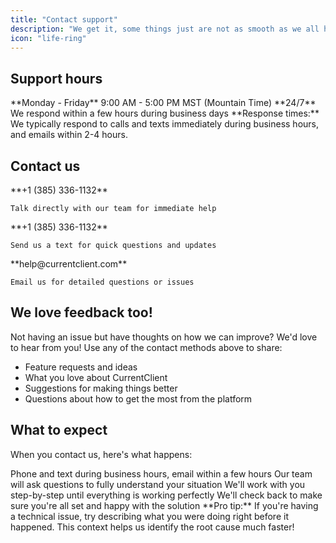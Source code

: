 ```yaml
---
title: "Contact support"
description: "We get it, some things just are not as smooth as we all hope they woudl be. Let's dive in and get things sorted out."
icon: "life-ring"
---
```



## Support hours

<CardGroup cols={2}>
  <Card title="Phone & Text" icon="clock">
    **Monday - Friday**
    9:00 AM - 5:00 PM MST (Mountain Time)
  </Card>
  
  <Card title="Email" icon="calendar">
    **24/7**
    We respond within a few hours during business days
  </Card>
</CardGroup>

<Note>
**Response times:** We typically respond to calls and texts immediately during business hours, and emails within 2-4 hours.
</Note>


## Contact us

<CardGroup cols={2}>
  <Card title="Call us" icon="phone" href="tel:+13853361132" color={iconActionColor}>
    **+1 (385) 336-1132**
    
    Talk directly with our team for immediate help
  </Card>
  
  <Card title="Text us" icon="message" href="sms:+13853361132" color={iconActionColor}>
    **+1 (385) 336-1132**
    
    Send us a text for quick questions and updates
  </Card>
  
  <Card title="Email us" icon="envelope" href="mailto:help@currentclient.com" color={iconActionColor}>
    **help@currentclient.com**
    
    Email us for detailed questions or issues
  </Card>
</CardGroup>



## We love feedback too!

Not having an issue but have thoughts on how we can improve? We'd love to hear from you! Use any of the contact methods above to share:

- Feature requests and ideas
- What you love about CurrentClient
- Suggestions for making things better
- Questions about how to get the most from the platform

## What to expect

When you contact us, here's what happens:

<Steps>
  <Step title="We respond quickly">
    Phone and text during business hours, email within a few hours
  </Step>
  
  <Step title="We listen and understand">
    Our team will ask questions to fully understand your situation
  </Step>
  
  <Step title="We solve it together">
    We'll work with you step-by-step until everything is working perfectly
  </Step>
  
  <Step title="We follow up">
    We'll check back to make sure you're all set and happy with the solution
  </Step>
</Steps>

<Tip>
**Pro tip:** If you're having a technical issue, try describing what you were doing right before it happened. This context helps us identify the root cause much faster!
</Tip>
